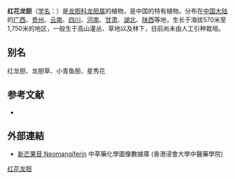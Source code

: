 {{Speciesbox
| name = 红花龙胆
| status = 
| status_system = 
| image =
| genus = Gentiana
| species = rhodantha
| authority = Franch. ex Hemsl.
}}

'''红花龙胆'''（[[学名|学名]]：{{lang|la|''Gentiana rhodantha''}}）是[[龙胆科|龙胆科]][[龙胆属|龙胆属]]的植物，是中国的特有植物。分布在[[中国大陆|中国大陆]]的[[广西|广西]]、[[贵州|贵州]]、[[云南|云南]]、[[四川|四川]]、[[河南|河南]]、[[甘肃|甘肃]]、[[湖北|湖北]]、[[陕西|陕西]]等地，生长于海拔570米至1,750米的地区，一般生于高山灌丛、草地以及林下，目前尚未由人工引种栽培。

== 别名 ==
红龙胆、龙胆草、小青鱼胆、星秀花

== 参考文献 ==
<div class="references-small">
* {{cite web| url =http://www.bioinfo.cn/db05/KmzwSpecies.php?action=view&id=8596| title =红花龙胆| work =《中国高等植物数据库全库》| publisher =中国科学院微生物研究所| author =昆明植物研究所| accessdate =2009-02-24| deadurl =yes| archiveurl =https://web.archive.org/web/20160305061210/http://www.bioinfo.cn/db05/KmzwSpecies.php?action=view&id=8596| archivedate =2016-03-05}}
</div>

==外部連結==
* [http://libproject.hkbu.edu.hk/was40/detail?channelid=22253&lang=cht&searchword=code=P00481 新芒果苷 Neomangiferin] {{Wayback|url=http://libproject.hkbu.edu.hk/was40/detail?channelid=22253&lang=cht&searchword=code=P00481 |date=20150518073920 }} 中草藥化學圖像數據庫 (香港浸會大學中醫藥學院) {{zh}}{{en}}
{{Taxonbar|from=Q15227419}}

[[Category:龙胆属|红花龙胆]]


{{植物小作品}}